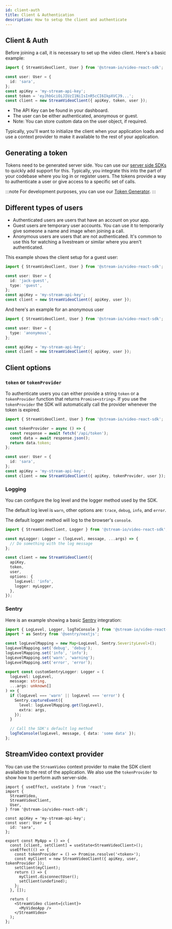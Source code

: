 ```yaml
---
id: client-auth
title: Client & Authentication
description: How to setup the client and authenticate
---
```


## Client & Auth

Before joining a call, it is necessary to set up the video client. Here's a basic example:

```ts
import { StreamVideoClient, User } from '@stream-io/video-react-sdk';

const user: User = {
  id: 'sara',
};
const apiKey = 'my-stream-api-key';
const token = 'eyJhbGciOiJIUzI1NiIsInR5cCI6IkpXVCJ9...';
const client = new StreamVideoClient({ apiKey, token, user });
```

- The API Key can be found in your dashboard.
- The user can be either authenticated, anonymous or guest.
- Note: You can store custom data on the user object, if required.

Typically, you'll want to initialize the client when your application loads and use a context provider to make it available to the rest of your application.

## Generating a token

Tokens need to be generated server side. You can use our [server side SDKs](https://getstream.io/video/docs/api/authentication/) to quickly add support for this.
Typically, you integrate this into the part of your codebase where you log in or register users.
The tokens provide a way to authenticate a user or give access to a specific set of calls.

:::note
For development purposes, you can use our [Token Generator](https://getstream.io/chat/docs/token_generator/).
:::

## Different types of users

- Authenticated users are users that have an account on your app.
- Guest users are temporary user accounts. You can use it to temporarily give someone a name and image when joining a call.
- Anonymous users are users that are not authenticated. It's common to use this for watching a livestream or similar where you aren't authenticated.

This example shows the client setup for a guest user:

```ts
import { StreamVideoClient, User } from '@stream-io/video-react-sdk';

const user: User = {
  id: 'jack-guest',
  type: 'guest',
};
const apiKey = 'my-stream-api-key';
const client = new StreamVideoClient({ apiKey, user });
```

And here's an example for an anonymous user

```ts
import { StreamVideoClient, User } from '@stream-io/video-react-sdk';

const user: User = {
  type: 'anonymous',
};

const apiKey = 'my-stream-api-key';
const client = new StreamVideoClient({ apiKey, user });
```

## Client options

### `token` or `tokenProvider`

To authenticate users you can either provide a string `token` or a `tokenProvider` function that returns `Promise<string>`.
If you use the `tokenProvider` the SDK will automatically call the provider whenever the token is expired.

```typescript
import { StreamVideoClient, User } from '@stream-io/video-react-sdk';

const tokenProvider = async () => {
  const response = await fetch('/api/token');
  const data = await response.json();
  return data.token;
};

const user: User = {
  id: 'sara',
};
const apiKey = 'my-stream-api-key';
const client = new StreamVideoClient({ apiKey, tokenProvider, user });
```

### Logging

You can configure the log level and the logger method used by the SDK.

The default log level is `warn`, other options are: `trace`, `debug`, `info`, and `error`.

The default logger method will log to the browser's `console`.

```ts
import { StreamVideoClient, Logger } from '@stream-io/video-react-sdk';

const myLogger: Logger = (logLevel, message, ...args) => {
  // Do something with the log message
};

const client = new StreamVideoClient({
  apiKey,
  token,
  user,
  options: {
    logLevel: 'info',
    logger: myLogger,
  },
});
```

### Sentry

Here is an example showing a basic [Sentry](https://sentry.io/welcome/) integration:

```ts
import { LogLevel, Logger, logToConsole } from '@stream-io/video-react-sdk';
import * as Sentry from '@sentry/nextjs';

const logLevelMapping = new Map<LogLevel, Sentry.SeverityLevel>();
logLevelMapping.set('debug', 'debug');
logLevelMapping.set('info', 'info');
logLevelMapping.set('warn', 'warning');
logLevelMapping.set('error', 'error');

export const customSentryLogger: Logger = (
  logLevel: LogLevel,
  message: string,
  ...args: unknown[]
) => {
  if (logLevel === 'warn' || logLevel === 'error') {
    Sentry.captureEvent({
      level: logLevelMapping.get(logLevel),
      extra: args,
    });
  }

  // Call the SDK's default log method
  logToConsole(logLevel, message, { data: 'some data' });
};
```

## StreamVideo context provider

You can use the `StreamVideo` context provider to make the SDK client available to the rest of the application. We also use the `tokenProvider` to show how to perform auth server-side.

```tsx
import { useEffect, useState } from 'react';
import {
  StreamVideo,
  StreamVideoClient,
  User,
} from '@stream-io/video-react-sdk';

const apiKey = 'my-stream-api-key';
const user: User = {
  id: 'sara',
};

export const MyApp = () => {
  const [client, setClient] = useState<StreamVideoClient>();
  useEffect(() => {
    const tokenProvider = () => Promise.resolve('<token>');
    const myClient = new StreamVideoClient({ apiKey, user, tokenProvider });
    setClient(myClient);
    return () => {
      myClient.disconnectUser();
      setClient(undefined);
    };
  }, []);

  return (
    <StreamVideo client={client}>
      <MyVideoApp />
    </StreamVideo>
  );
};
```
